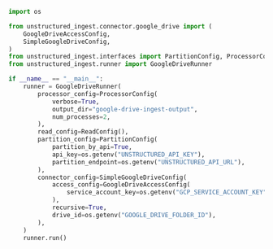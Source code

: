 ```python Python Ingest v1
import os

from unstructured_ingest.connector.google_drive import (
    GoogleDriveAccessConfig,
    SimpleGoogleDriveConfig,
)
from unstructured_ingest.interfaces import PartitionConfig, ProcessorConfig, ReadConfig
from unstructured_ingest.runner import GoogleDriveRunner

if __name__ == "__main__":
    runner = GoogleDriveRunner(
        processor_config=ProcessorConfig(
            verbose=True,
            output_dir="google-drive-ingest-output",
            num_processes=2,
        ),
        read_config=ReadConfig(),
        partition_config=PartitionConfig(
            partition_by_api=True,
            api_key=os.getenv("UNSTRUCTURED_API_KEY"),
            partition_endpoint=os.getenv("UNSTRUCTURED_API_URL"),
        ),
        connector_config=SimpleGoogleDriveConfig(
            access_config=GoogleDriveAccessConfig(
                service_account_key=os.getenv("GCP_SERVICE_ACCOUNT_KEY")
            ),
            recursive=True,
            drive_id=os.getenv("GOOGLE_DRIVE_FOLDER_ID"),
        ),
    )
    runner.run()
```

